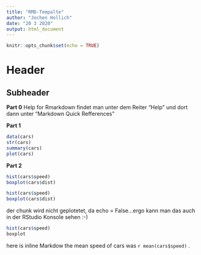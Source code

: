 ```yaml
---
title: "RMD-Tempalte"
author: "Jochen Hollich"
date: "20 3 2020"
output: html_document
---
```


```r
knitr::opts_chunk$set(echo = TRUE)
```

# Header
## Subheader

**Part 0**
Help for Rmarkdown findet man unter dem Reiter "Help" und dort dann unter "Markdown Quick Refferences"


**Part 1 **

```r
data(cars)
str(cars)
summary(cars)
plot(cars)
```

**Part 2 **

```r
hist(cars$speed)
boxplot(cars$dist)
```
```r
hist(cars$speed)
boxplot(cars$dist)
```

der chunk wird nicht geplotetet, da echo = False...ergo kann man das auch in der RStudio Konsole sehen :-)
```r
hist(cars$speed)
boxplot
```


here is inline Markdow
the mean speed of cars was `r mean(cars$speed)` .